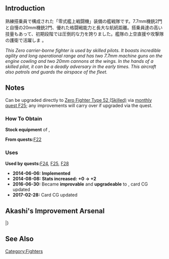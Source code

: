 {{EquipmentInfo|96}}

==Introduction==
熟練搭乗員で構成された「零式艦上戦闘機」装備の艦戦隊です。7.7mm機銃2門と自慢の20mm機銃2門、優れた格闘戦能力と長大な航続距離。搭乗員達の高い技量もあって、初期段階では圧倒的な力を誇りました。艦隊の上空直援や攻撃隊の護衛で活躍しま 。

''This Zero carrier-borne fighter is used by skilled pilots. It boasts incredible agility and long operational range and has two 7.7mm machine guns on the engine cowling and two 20mm cannons at the wings. In the hands of a skilled pilot, it can be a deadly adversary in the early times. This aircraft also patrols and guards the airspace of the fleet.''

==Notes==
Can be upgraded directly to [[Zero Fighter Type 52 (Skilled)]] via [[Quests#F25|monthly quest F25]];  any improvements will carry over if upgraded via the quest.

<div class="mw-collapsible"><h3>How To Obtain</h3>
<div class="mw-collapsible-content">
'''Stock equipment''' of {{Ship/Link|Hiryuu Kai Ni}}, {{Ship/Link|Souryuu Kai Ni}}

'''From quests: '''[[Quests#F22|F22]]

</div></div>

<div class="mw-collapsible"><h3>Uses</h3>
<div class="mw-collapsible-content">
'''Used by quests: '''[[Quests#F24|F24]], [[Quests#F25|F25]], [[Quests#F28|F28]]

</div></div>


<div class="mw-collapsible><h3>Updates History</h3>
<div class="mw-collapsible-content>
* '''2014-06-06:''' '''Implemented'''
* '''2014-08-08:''' '''Stats increased:'''  '''{{Evasion}}+0 → {{Evasion}}+2 '''
* '''2016-06-30:''' Became '''improvable''' and '''upgradeable''' to {{Equipment/Link|Type 0 Fighter Model 32 (Skilled)}}, card CG updated
* '''2017-02-28:''' Card CG updated
</div></div>

== Akashi's Improvement Arsenal ==

{{AkashiWorkshop}}
{{AkashiWorkshopLine
| Name = {{PAGENAME}}
| ItemType = GreenPlane
| Fuel = 100
| Ammo = 80
| Steel = 0
| Baux = 250
|Mats0-5 = 2/4
|Mats6-9 = 3/5
|Mats10 = 4/7
|Screws0-5 = 2/3
|Screws6-9 = 2/5
|Screws10 = 3/5
|EquipConsume0-5 = 2x{{GreenPlane|Zero Fighter Type 21}}
|EquipConsume6-9 = 3x{{GreenPlane|Zero Fighter Type 21}}
|EquipConsume10 = 3x{{GreenGunMG|7.7mm Machine Gun}}
| Sun = &nbsp;<br>K
| Mon = &nbsp;<br>K
| Tue = &nbsp;<br>K
| Thu = A<br>&nbsp;
| Fri = A<br>&nbsp;
| Sat = A<br>&nbsp;
| 2ndShip = [[Akagi]]<br/>[[Kaga]]
| Notes =  Upgrades to [[Zero Fighter Type 32 (Skilled)]] ★+3.
}}
|}

==See Also==
{{Equipmentlist}}
[[Category:Fighters]]